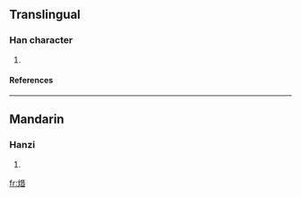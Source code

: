 ==Translingual==
===Han character===
{{Han char|rn=86|rad=火|as=08|sn=12|four=9186<sub>1</sub>|canj=火廿日 (FTA)}}
# {{defn|Han|sort=火08}}
====References====
{{Han ref|kx=0673.210|dkj=19108|dj=1081.190|hdz=32208.080|uh=711F|ud=28959|bh=DA62|bd=55906}}

----
==Mandarin==
===Hanzi===
{{cmn-hanzi|pin=[[xí]] (xi2)|wg=hsi<sup>2</sup>}}
# {{defn|Mandarin}}

[[fr:焟]]